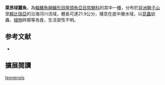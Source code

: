 {{Speciesbox
| name = 萊昂球麗魚
| status = LC
| status_system = IUCN3.1
| image = 
| image_width = 240px
| genus = Tylochromis
| species = leonensis
| authority = [[Stiassny|Stiassny]], 1989
| synonyms = 
}}

'''萊昂球麗魚'''，為[[輻鰭魚綱|輻鰭魚綱]][[鱸形目|鱸形目]][[隆頭魚亞目|隆頭魚亞目]][[慈鯛科|慈鯛科]]的其中一[[種|種]]，分布於[[非洲|非洲]][[塞拉利昂|獅子山]]至[[賴比瑞亞|賴比瑞亞]]的沿海河川流域，體長可達21.9公分，棲息在底中層水域，以[[昆蟲|昆蟲]]幼蟲、[[植物|植物]]碎屑等為食，生活習性不明。
==参考文献==
*{{FishBase_species|genus=Tylochromis|species=leonensis|year=2013|month=5}}

== 擴展閱讀 ==
{{refbegin}}
{{wikispecies-inline|Tylochromis leonensis|萊昂球麗魚}}
{{refend}}
{{Taxonbar|from=Q2106666}}

[[Category:球麗魚屬|leonensis]]


{{鱸形目小作品}}